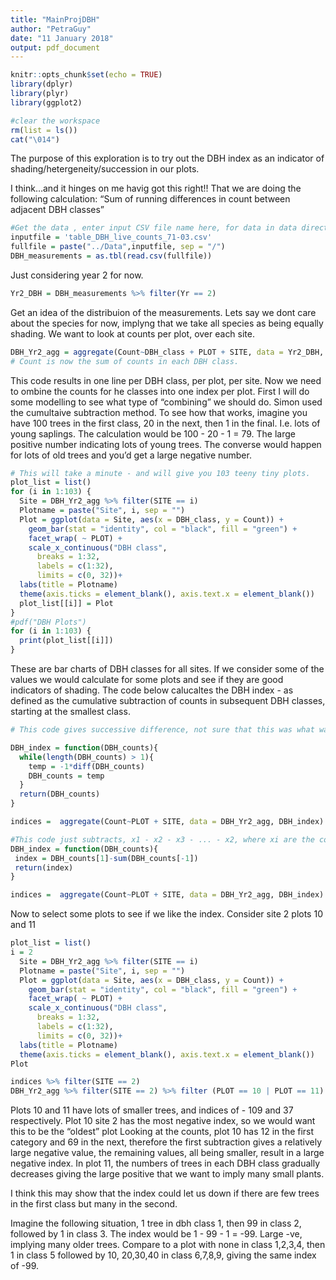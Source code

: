 ```yaml
---
title: "MainProjDBH"
author: "PetraGuy"
date: "11 January 2018"
output: pdf_document
---
```


```r
knitr::opts_chunk$set(echo = TRUE)
library(dplyr)
library(plyr)
library(ggplot2)
```



```r
#clear the workspace
rm(list = ls())
cat("\014")
```
The purpose of this exploration is to try out the DBH index as an indicator of shading/hetergeneity/succession in our plots.

I think...and it hinges on me havig got this right!! That we are doing the following calculation:
"Sum of running differences in count between adjacent DBH classes"

```r
#Get the data , enter input CSV file name here, for data in data directory
inputfile = 'table_DBH_live_counts_71-03.csv'
fullfile = paste("../Data",inputfile, sep = "/")
DBH_measurements = as.tbl(read.csv(fullfile))
```

Just considering year 2 for now.

```r
Yr2_DBH = DBH_measurements %>% filter(Yr == 2)

```

Get an idea of the distribuion of the measurements. Lets say we dont care about the species for now, implyng that we take all species as being equally shading. We want to look at counts per plot, over each site.

```r

DBH_Yr2_agg = aggregate(Count~DBH_class + PLOT + SITE, data = Yr2_DBH, sum)
# Count is now the sum of counts in each DBH class.

```

This code results in one line per DBH class, per plot, per site. Now we need to ombine the counts for he classes into one index per plot. First I will do some modelling to see what type of "combining" we should do. Simon used the cumultaive subtraction method. To see how that works, imagine you have 100 trees in the first class, 20 in the next, then 1 in the final. I.e. lots of young saplings. The calculation would be 100 - 20 - 1 = 79. The large positive number indicating lots of young trees. The converse would happen for lots of old trees and you'd get a large negative number.


```r
# This will take a minute - and will give you 103 teeny tiny plots.
plot_list = list()
for (i in 1:103) {
  Site = DBH_Yr2_agg %>% filter(SITE == i)
  Plotname = paste("Site", i, sep = "")
  Plot = ggplot(data = Site, aes(x = DBH_class, y = Count)) +
    geom_bar(stat = "identity", col = "black", fill = "green") +
    facet_wrap( ~ PLOT) +
    scale_x_continuous("DBH class",
      breaks = 1:32,
      labels = c(1:32),
      limits = c(0, 32))+
  labs(title = Plotname)
  theme(axis.ticks = element_blank(), axis.text.x = element_blank())
  plot_list[[i]] = Plot
}
#pdf("DBH Plots")
for (i in 1:103) {
  print(plot_list[[i]])
}

```

These are bar charts of DBH classes for all sites. If we consider some of the values we would calculate for some plots and see if they are good indicators of shading. The code below calucaltes the DBH index - as defined as the cumulative subtraction of counts in subsequent DBH classes, starting at the smallest class.

```r

# This code gives successive difference, not sure that this was what was meant SEE NEXT CHUNK

DBH_index = function(DBH_counts){
  while(length(DBH_counts) > 1){
    temp = -1*diff(DBH_counts)
    DBH_counts = temp
  }
  return(DBH_counts)
}

indices =  aggregate(Count~PLOT + SITE, data = DBH_Yr2_agg, DBH_index)
```

```r
#This code just subtracts, x1 - x2 - x3 - ... - x2, where xi are the counts in each class
DBH_index = function(DBH_counts){
 index = DBH_counts[1]-sum(DBH_counts[-1])
 return(index)
}

indices =  aggregate(Count~PLOT + SITE, data = DBH_Yr2_agg, DBH_index)

```

Now to select some plots to see if we like the index. Consider site 2 plots 10 and 11

```r
plot_list = list()
i = 2
  Site = DBH_Yr2_agg %>% filter(SITE == i)
  Plotname = paste("Site", i, sep = "")
  Plot = ggplot(data = Site, aes(x = DBH_class, y = Count)) +
    geom_bar(stat = "identity", col = "black", fill = "green") +
    facet_wrap( ~ PLOT) +
    scale_x_continuous("DBH class",
      breaks = 1:32,
      labels = c(1:32),
      limits = c(0, 32))+
  labs(title = Plotname)
  theme(axis.ticks = element_blank(), axis.text.x = element_blank())
Plot

indices %>% filter(SITE == 2)
DBH_Yr2_agg %>% filter(SITE == 2) %>% filter (PLOT == 10 | PLOT == 11)

```
Plots 10 and 11 have lots of smaller trees, and indices of - 109 and 37 respectively. Plot 10 site 2 has the most negative index, so we would want this to be the "oldest" plot
Looking at the counts, plot 10 has 12 in the first category and 69 in the next, therefore the first subtraction gives a relatively large negative value, the remaining values, all being smaller, result in a large negative index.
In plot 11, the numbers of trees in each DBH class gradually decreases giving the large positive that we want to imply many small plants.

I think this may show that the index could let us down if there are few trees in the first class but many in the second.

Imagine the following situation, 1 tree in dbh class 1, then 99 in class 2, followed by 1 in class 3. The index would be 1 - 99 - 1 = -99. Large -ve, implying many older trees.
Compare to a plot with none in class 1,2,3,4, then 1 in class 5 followed by 10, 20,30,40 in class 6,7,8,9, giving the same index of -99.













